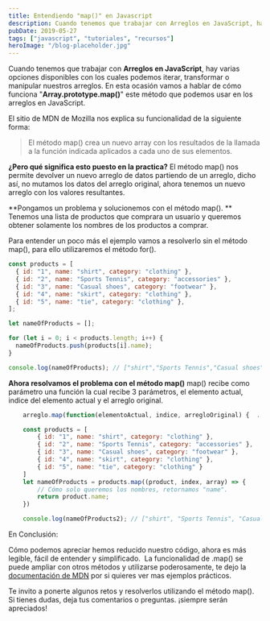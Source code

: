 ```yaml
---
title: Entendiendo "map()" en Javascript
description: Cuando tenemos que trabajar con Arreglos en JavaScript, hay varias opciones disponibles con los cuales podemos iterar, transformar o manipular nuestros arreglos.
pubDate: 2019-05-27
tags: ["javascript", "tutoriales", "recursos"]
heroImage: "/blog-placeholder.jpg"
---
```


Cuando tenemos que trabajar con **Arreglos en JavaScript**, hay varias opciones disponibles con los cuales podemos iterar, transformar o manipular nuestros arreglos. En esta ocasión vamos a hablar de cómo funciona "**Array.prototype.map()**" este método que podemos usar en los arreglos en JavaScript.

El sitio de MDN de Mozilla nos explica su funcionalidad de la siguiente forma:

> El método map() crea un nuevo array con los resultados de la llamada a la función indicada aplicados a cada uno de sus elementos.

**¿Pero qué significa esto puesto en la practica?** El método map() nos permite devolver un nuevo arreglo de datos partiendo de un arreglo, dicho así, no mutamos los datos del arreglo original, ahora tenemos un nuevo arreglo con los valores resultantes.

**Pongamos un problema y solucionemos con el método map(). **
Tenemos una lista de productos que comprara un usuario y queremos obtener solamente los nombres de los productos a comprar.

Para entender un poco más el ejemplo vamos a resolverlo sin el método map(), para ello utilizaremos el método for().

```js
const products = [
  { id: "1", name: "shirt", category: "clothing" },
  { id: "2", name: "Sports Tennis", category: "accessories" },
  { id: "3", name: "Casual shoes", category: "footwear" },
  { id: "4", name: "skirt", category: "clothing" },
  { id: "5", name: "tie", category: "clothing" },
];

let nameOfProducts = [];

for (let i = 0; i < products.length; i++) {
  nameOfProducts.push(products[i].name);
}

console.log(nameOfProducts); // ["shirt","Sports Tennis","Casual shoes","skirt","tie"]
```

**Ahora resolvamos el problema con el método map()**
map() recibe como parámetro una función la cual recibe 3 parámetros, el elemento actual, indice del elemento actual y el arreglo original.

```js
    arreglo.map(function(elementoActual, indice, arregloOriginal) {  ... código });

    const products = [
        { id: "1", name: "shirt", category: "clothing" },
        { id: "2", name: "Sports Tennis", category: "accessories" },
        { id: "3", name: "Casual shoes", category: "footwear" },
        { id: "4", name: "skirt", category: "clothing" },
        { id: "5", name: "tie", category: "clothing" }
    ]
    let nameOfProducts = products.map((product, index, array) => {
        // Cómo solo queremos los nombres, retornamos "name".
        return product.name;
    })

    console.log(nameOfProducts2); // ["shirt", "Sports Tennis", "Casual shoes", "skirt", "tie"]
```

En Conclusión:

Cómo podemos apreciar hemos reducido nuestro código, ahora es más legible, fácil de entender y simplificado.  La funcionalidad de .map() se puede ampliar con otros métodos y utilizarse poderosamente, te dejo la [documentación de MDN](https://developer.mozilla.org/es/docs/Web/JavaScript/Referencia/Objetos_globales/Array/map) por si quieres ver mas ejemplos prácticos.

Te invito a ponerte algunos retos y resolverlos utilizando el método map(). Si tienes dudas, deja tus comentarios o preguntas. ¡siempre serán apreciados!
